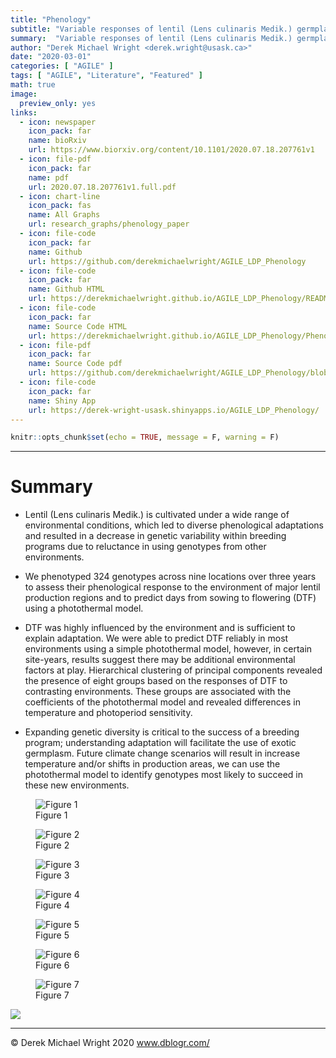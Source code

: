 ```yaml
---
title: "Phenology"
subtitle: "Variable responses of lentil (Lens culinaris Medik.) germplasm to changes in photoperiod and temperature"
summary:  "Variable responses of lentil (Lens culinaris Medik.) germplasm to changes in photoperiod and temperature"
author: "Derek Michael Wright <derek.wright@usask.ca>"
date: "2020-03-01"
categories: [ "AGILE" ]
tags: [ "AGILE", "Literature", "Featured" ]
math: true
image:
  preview_only: yes
links:
  - icon: newspaper
    icon_pack: far
    name: bioRxiv
    url: https://www.biorxiv.org/content/10.1101/2020.07.18.207761v1
  - icon: file-pdf
    icon_pack: far
    name: pdf
    url: 2020.07.18.207761v1.full.pdf
  - icon: chart-line
    icon_pack: fas
    name: All Graphs
    url: research_graphs/phenology_paper
  - icon: file-code
    icon_pack: far
    name: Github
    url: https://github.com/derekmichaelwright/AGILE_LDP_Phenology
  - icon: file-code
    icon_pack: far
    name: Github HTML
    url: https://derekmichaelwright.github.io/AGILE_LDP_Phenology/README.html
  - icon: file-code
    icon_pack: far
    name: Source Code HTML
    url: https://derekmichaelwright.github.io/AGILE_LDP_Phenology/Phenology_Vignette.html
  - icon: file-pdf
    icon_pack: far
    name: Source Code pdf
    url: https://github.com/derekmichaelwright/AGILE_LDP_Phenology/blob/master/Phenology_Vignette.pdf
  - icon: file-code
    icon_pack: far
    name: Shiny App
    url: https://derek-wright-usask.shinyapps.io/AGILE_LDP_Phenology/
---
```


```r
knitr::opts_chunk$set(echo = TRUE, message = F, warning = F)
```

---

# Summary

- Lentil (Lens culinaris Medik.) is cultivated under a wide range of environmental conditions, which led to diverse phenological adaptations and resulted in a decrease in genetic variability within breeding programs due to reluctance in using genotypes from other environments.

- We phenotyped 324 genotypes across nine locations over three years to assess their phenological response to the environment of major lentil production regions and to predict days from sowing to flowering (DTF) using a photothermal model.

- DTF was highly influenced by the environment and is sufficient to explain adaptation. We were able to predict DTF reliably in most environments using a simple photothermal model, however, in certain site-years, results suggest there may be additional environmental factors at play. Hierarchical clustering of principal components revealed the presence of eight groups based on the responses of DTF to contrasting environments. These groups are associated with the coefficients of the photothermal model and revealed differences in temperature and photoperiod sensitivity.

- Expanding genetic diversity is critical to the success of a breeding program; understanding adaptation will facilitate the use of exotic germplasm. Future climate change scenarios will result in increase temperature and/or shifts in production areas, we can use the photothermal model to identify genotypes most likely to succeed in these new environments.

![Figure 1](Figure_01.png)

![Figure 2](Figure_02.png)

![Figure 3](Figure_03.png)

![Figure 4](Figure_04.png)

![Figure 5](Figure_05.png)

![Figure 6](Figure_06.png)

![Figure 7](Figure_07.png)

![](../logo_agile.png)

---

&copy; Derek Michael Wright 2020 [www.dblogr.com/](https://dblogr.netlify.com/)